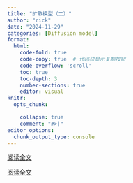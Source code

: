 ```yaml
---
title: "扩散模型（二）"
author: "rick"
date: "2024-11-29"
categories: [Diffusion model]
format: 
  html:
    code-fold: true
    code-copy: true  # 代码块显示复制按钮
    code-overflow: 'scroll'
    toc: true
    toc-depth: 3
    number-sections: true
    editor: visual
knitr:
  opts_chunk: 

    collapse: true
    comment: "#>|"
editor_options: 
  chunk_output_type: console
---
```


[阅读全文](https://exclusive-muscari-aa9.notion.site/69f5e8e4db6040d2ac743e62efb7c906?pvs=74){.blog-link}

<!--more-->
[阅读全文](https://exclusive-muscari-aa9.notion.site/69f5e8e4db6040d2ac743e62efb7c906?pvs=74)